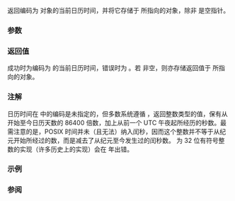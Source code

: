 {{cpp/title|time}}
{{cpp/chrono/c/navbar}}
{{ddcl|header=ctime|
std::time_t time( std::time_t* arg );
}}

返回编码为 {{lc|std::time_t}} 对象的当前日历时间，并将它存储于 {{c|arg}} 所指向的对象，除非 {{c|arg}} 是空指针。

===参数===
{{par begin}}
{{par|arg|指向要存储时间的 {{lc|std::time_t}} 对象的指针，或空指针}}
{{par end}}

===返回值===
成功时为编码为 {{lc|std::time_t}} 的当前日历时间，错误时为 {{c|(std::time_t)(-1)}}。若 {{c|arg}} 非空，则亦存储返回值于 {{c|arg}} 所指向的对象。

===注解===
日历时间在 {{lc|std::time_t}} 中的编码是未指定的，但多数系统遵循 {{posix|time||POSIX 规范}}，返回整数类型的值，保有从{{posix/core|basedefs/V1_chap04.html#tag_04_16 纪元}}开始至今日历天数的 86400 倍数，加上从前一个 UTC 午夜起所经历的秒数。最需注意的是，POSIX 时间并未（且无法）纳入闰秒，因而这个整数并不等于从纪元开始所经过的{{enwiki|SI base unit#Definitions|国际公制单位（S.I.）秒}}数，而是减去了从纪元至今发生过的闰秒数。{{lc|std::time_t}} 为 32 位有符号整数的实现（许多历史上的实现）会在 {{enwiki|Year 2038 problem|2038}} 年出错。

===示例===
{{example
|code=
#include &lt;ctime&gt;
#include &lt;iostream&gt;

int main()
{
    std::time_t result = std::time(nullptr);
    std::cout &lt;&lt; std::asctime(std::localtime(&amp;result))
              &lt;&lt; result &lt;&lt; " 自纪元起的秒数\n";
}
|p=true
|output=
Wed Sep 21 10:27:52 2011
1316615272 自纪元起的秒数
}}

===参阅===
{{dsc begin}}
{{dsc inc|cpp/chrono/c/dsc timespec_get}}
{{dsc inc|cpp/chrono/c/dsc localtime}}
{{dsc inc|cpp/chrono/c/dsc gmtime}}
{{dsc inc|cpp/chrono/dsc system_clock}}
{{dsc see c|c/chrono/time}}
{{dsc end}}

{{langlinks|de|en|es|fr|it|ja|pt|ru}}